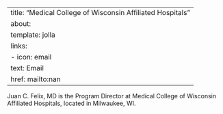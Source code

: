 
---
title: "Medical College of Wisconsin Affiliated Hospitals"
about:
  template: jolla
  links:
    - icon: email
      text: Email
      href: mailto:nan
---

Juan C. Felix, MD is the Program Director at Medical College of Wisconsin Affiliated Hospitals, located in Milwaukee, WI. 
